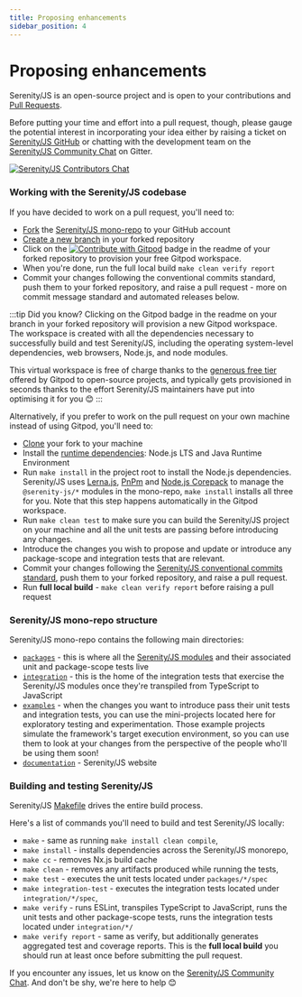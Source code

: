 ```yaml
---
title: Proposing enhancements
sidebar_position: 4
---
```

# Proposing enhancements

Serenity/JS is an open-source project and is open to your contributions and [Pull Requests](https://help.github.com/en/github/collaborating-with-issues-and-pull-requests/about-pull-requests).

Before putting your time and effort into a pull request, though, please gauge the potential interest in incorporating your idea either by raising a ticket on [Serenity/JS GitHub](https://github.com/serenity-js/serenity-js/issues/new) or chatting with the development team on the [Serenity/JS Community Chat](https://matrix.to/#/#serenity-js:gitter.im) on Gitter.

[![Serenity/JS Contributors Chat](https://img.shields.io/badge/Matrix-Serenity%2FJS%20Contributors%20Chat-FBD30B?logo=matrix)](https://matrix.to/#/#serenity-js-contributors:gitter.im)

### Working with the Serenity/JS codebase

If you have decided to work on a pull request, you'll need to:
- [Fork](https://help.github.com/en/github/getting-started-with-github/fork-a-repo) the [Serenity/JS mono-repo](https://github.com/serenity-js/serenity-js) to your GitHub account
- [Create a new branch](https://docs.github.com/en/pull-requests/collaborating-with-pull-requests/proposing-changes-to-your-work-with-pull-requests/creating-and-deleting-branches-within-your-repository) in your forked repository
- Click on the [![Contribute with Gitpod](https://img.shields.io/badge/Contribute%20with-Gitpod-908a85?logo=gitpod)](https://gitpod.io/#https://github.com/serenity-js/serenity-js) badge in the readme of your forked repository to provision your free Gitpod workspace.
- When you're done, run the full local build `make clean verify report`
- Commit your changes following the conventional commits standard, push them to your forked repository, and raise a pull request - more on commit message standard and automated releases below.

:::tip Did you know?
Clicking on the Gitpod badge in the readme on your branch in your forked repository will provision a new Gitpod workspace.
The workspace is created with all the dependencies necessary to successfully build and test Serenity/JS, including the operating system-level dependencies, web browsers, Node.js, and node modules.

This virtual workspace is free of charge thanks to the [generous free tier](https://www.gitpod.io/pricing) offered by Gitpod to open-source projects, and typically gets provisioned in seconds thanks to the effort Serenity/JS maintainers have put into optimising it for you 😊
:::

Alternatively, if you prefer to work on the pull request on your own machine instead of using Gitpod, you'll need to:

- [Clone](https://help.github.com/en/github/creating-cloning-and-archiving-repositories/cloning-a-repository) your fork to your machine
- Install the [runtime dependencies](/handbook/installation/): Node.js LTS and Java Runtime Environment
- Run `make install` in the project root to install the Node.js dependencies. Serenity/JS uses [Lerna.js](https://github.com/lerna/lerna), [PnPm](https://pnpm.io/) and [Node.js Corepack](https://github.com/nodejs/corepack) to manage the `@serenity-js/*` modules in the mono-repo, `make install` installs all three for you. Note that this step happens automatically in the Gitpod workspace.
- Run `make clean test` to make sure you can build the Serenity/JS project on your machine and all the unit tests are passing before introducing any changes.
- Introduce the changes you wish to propose and update or introduce any package-scope and integration tests that are relevant.
- Commit your changes following the [Serenity/JS conventional commits standard](/community/contributing/commit-message-conventions/), push them to your forked repository, and raise a pull request.
- Run **full local build** - `make clean verify report` before raising a pull request

### Serenity/JS mono-repo structure

Serenity/JS mono-repo contains the following main directories:
- [`packages`](https://github.com/serenity-js/serenity-js/tree/main/packages) - this is where all the [Serenity/JS modules](/api) and their associated unit and package-scope tests live
- [`integration`](https://github.com/serenity-js/serenity-js/tree/main/integration) - this is the home of the integration tests that exercise the Serenity/JS modules once they're transpiled from TypeScript to JavaScript
- [`examples`](https://github.com/serenity-js/serenity-js/tree/main/examples) - when the changes you want to introduce pass their unit tests and integration tests, you can use the mini-projects located here for exploratory testing and experimentation. Those example projects simulate the framework's target execution environment, so you can use them to look at your changes from the perspective of the people who'll be using them soon!
- [`documentation`](https://github.com/serenity-js/serenity-js/tree/main/documentation) - Serenity/JS website

### Building and testing Serenity/JS

Serenity/JS [Makefile](https://github.com/serenity-js/serenity-js/blob/master/Makefile) drives the entire build process.

Here's a list of commands you'll need to build and test Serenity/JS locally:
- `make` - same as running `make install clean compile`,
- `make install` - installs dependencies across the Serenity/JS monorepo,
- `make cc` - removes Nx.js build cache
- `make clean` - removes any artifacts produced while running the tests,
- `make test` - executes the unit tests located under `packages/*/spec`
- `make integration-test` - executes the integration tests located under `integration/*/spec`,
- `make verify` - runs ESLint, transpiles TypeScript to JavaScript, runs the unit tests and other package-scope tests, runs the integration tests located under `integration/*/`
- `make verify report` - same as verify, but additionally generates aggregated test and coverage reports. This is the **full local build** you should run at least once before submitting the pull request.

If you encounter any issues, let us know on the [Serenity/JS Community Chat](https://matrix.to/#/#serenity-js:gitter.im).
And don't be shy, we're here to help 😊
